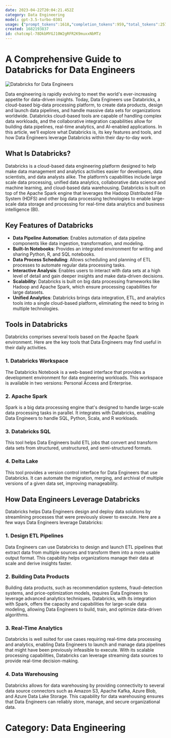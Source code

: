 ```yaml
---
date: 2023-04-22T20:04:21.452Z
category: Data Engineering
model: gpt-3.5-turbo-0301
usage: {"prompt_tokens":1618,"completion_tokens":959,"total_tokens":2577}
created: 1682193837
id: chatcmpl-78DkbMYGJ10W2gRFR2K9muxxNbMTz
---
```


# A Comprehensive Guide to Databricks for Data Engineers

![Databricks for Data Engineers](https://i.imgur.com/BYsRn0y.png)

Data engineering is rapidly evolving to meet the world's ever-increasing appetite for data-driven insights. Today, Data Engineers use Databricks, a cloud-based big-data processing platform, to create data products, design and launch data pipelines, and handle massive data sets for organizations worldwide. Databricks cloud-based tools are capable of handling complex data workloads, and the collaborative integration capabilities allow for building data pipelines, real-time analytics, and AI-enabled applications. In this article, we’ll explore what Databricks is, its key features and tools, and how Data Engineers leverage Databricks within their day-to-day work.

## What Is Databricks?
Databricks is a cloud-based data engineering platform designed to help make data management and analytics activities easier for developers, data scientists, and data analysts alike. The platform’s capabilities include large scale data processing, unified data analytics, collaborative data science and machine learning, and cloud-based data warehousing. Databricks is built on top of the Apache Spark engine that leverages the Hadoop Distributed File System (HDFS) and other big data processing technologies to enable large-scale data storage and processing for real-time data analytics and business intelligence (BI). 

## Key Features of Databricks
- **Data Pipeline Automation**: Enables automation of data pipeline components like data ingestion, transformation, and modeling.
- **Built-In Notebooks**: Provides an integrated environment for writing and sharing Python, R, and SQL notebooks.
- **Data Process Scheduling**: Allows scheduling and planning of ETL processes to automate regular data processing tasks.
- **Interactive Analysis**: Enables users to interact with data sets at a high level of detail and gain deeper insights and make data-driven decisions.
- **Scalability**: Databricks is built on big data processing frameworks like Hadoop and Apache Spark, which ensure processing capabilities for large datasets.
- **Unified Analytics**: Databricks brings data integration, ETL, and analytics tools into a single cloud-based platform, eliminating the need to bring in multiple technologies.

## Tools in Databricks
Databricks comprises several tools based on the Apache Spark environment. Here are the key tools that Data Engineers may find useful in their daily activities.

### 1. Databricks Workspace
The Databricks Notebook is a web-based interface that provides a development environment for data engineering workloads. This workspace is available in two versions: Personal Access and Enterprise.

### 2. Apache Spark
Spark is a big data processing engine that's designed to handle large-scale data processing tasks in parallel. It integrates with Databricks, enabling Data Engineers to handle SQL, Python, Scala, and R workloads.

### 3. Databricks SQL
This tool helps Data Engineers build ETL jobs that convert and transform data sets from structured, unstructured, and semi-structured formats.

### 4. Delta Lake
This tool provides a version control interface for Data Engineers that use Databricks. It can automate the migration, merging, and archival of multiple versions of a given data set, improving manageability.

## How Data Engineers Leverage Databricks
Databricks helps Data Engineers design and deploy data solutions by streamlining processes that were previously slower to execute. Here are a few ways Data Engineers leverage Databricks:

### 1. Design ETL Pipelines
Data Engineers can use Databricks to design and launch ETL pipelines that extract data from multiple sources and transform them into a more usable output format. This capability helps organizations manage their data at scale and derive insights faster.

### 2. Building Data Products
Building data products, such as recommendation systems, fraud-detection systems, and price-optimization models, requires Data Engineers to leverage advanced analytics techniques. Databricks, with its integration with Spark, offers the capacity and capabilities for large-scale data modeling, allowing Data Engineers to build, train, and optimize data-driven algorithms.

### 3. Real-Time Analytics
Databricks is well suited for use cases requiring real-time data processing and analytics, enabling Data Engineers to launch and manage data pipelines that might have been previously infeasible to execute. With its scalable processing capabilities, Databricks can leverage streaming data sources to provide real-time decision-making.

### 4. Data Warehousing
Databricks allows for data warehousing by providing connectivity to several data source connectors such as Amazon S3, Apache Kafka, Azure Blob, and Azure Data Lake Storage. This capability for data warehousing ensures that Data Engineers can reliably store, manage, and secure organizational data.

# Category: Data Engineering